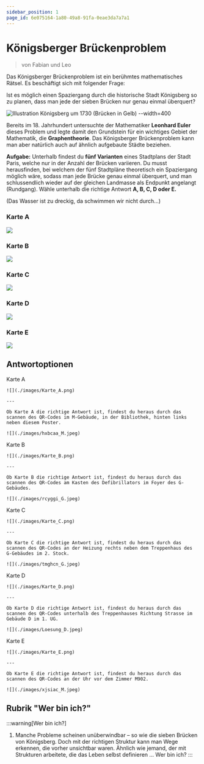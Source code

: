 ```yaml
---
sidebar_position: 1
page_id: 6e075164-1a80-49a8-91fa-0eae3da7a7a1
---
```



# Königsberger Brückenproblem

> von Fabian und Leo

Das Königsberger Brückenproblem ist ein berühmtes mathematisches Rätsel. Es beschäftigt sich mit folgender Frage:&#x20;

Ist es möglich einen Spaziergang durch die historische Stadt Königsberg so zu planen, dass man jede der sieben Brücken nur genau einmal überquert?

![Illustration Königsberg um 1730 (Brücken in Gelb) --width=400](./images/Konigsberg_bridges.png)

Bereits im 18. Jahrhundert untersuchte der Mathematiker **Leonhard Euler** dieses Problem und legte damit den Grundstein für ein wichtiges Gebiet der Mathematik, die **Graphentheorie**. Das Königsberger Brückenproblem kann man aber natürlich auch auf ähnlich aufgebaute Städte beziehen.

**Aufgabe:** Unterhalb findest du **fünf Varianten** eines Stadtplans der Stadt Paris, welche nur in der Anzahl der Brücken variieren. Du musst herausfinden, bei welchem der fünf Stadtpläne theoretisch ein Spaziergang möglich wäre, sodass man jede Brücke genau einmal überquert, und man schlussendlich wieder auf der gleichen Landmasse als Endpunkt angelangt (Rundgang). Wähle unterhalb die richtige Antwort **A, B, C, D oder E.**

(Das Wasser ist zu dreckig, da schwimmen wir nicht durch...)

### Karte A

![](./images/Karte_A.png)

### Karte B

![](./images/Karte_B.png)

### Karte C

![](./images/Karte_C.png)

### Karte D

![](./images/Karte_D.png)

### Karte E

![](./images/Karte_E.png)

## Antwortoptionen

<AdventureOptions>
  <AdventureOption label="A" nextGuessIn={1}>
    Karte A

    ![](./images/Karte_A.png)

    ---

    Ob Karte A die richtige Antwort ist, findest du heraus durch das scannen des QR-Codes im M-Gebäude, in der Bibliothek, hinten links neben diesem Poster.

    ![](./images/hxbcaa_M.jpeg)
  </AdventureOption>

  <AdventureOption label="B" nextGuessIn={1}>
    Karte B

    ![](./images/Karte_B.png)

    ---

    Ob Karte B die richtige Antwort ist, findest du heraus durch das scannen des QR-Codes am Kasten des Defibrillators im Foyer des G-Gebäudes.

    ![](./images/rcyggi_G.jpeg)
  </AdventureOption>

  <AdventureOption label="C" nextGuessIn={1}>
    Karte C

    ![](./images/Karte_C.png)

    ---

    Ob Karte C die richtige Antwort ist, findest du heraus durch das scannen des QR-Codes an der Heizung rechts neben dem Treppenhaus des G-Gebäudes im 2. Stock.

    ![](./images/tmghcn_G.jpeg)
  </AdventureOption>

  <AdventureOption label="D" nextGuessIn={1}>
    Karte D

    ![](./images/Karte_D.png)

    ---

    Ob Karte D die richtige Antwort ist, findest du heraus durch das scannen des QR-Codes unterhalb des Treppenhauses Richtung Strasse im Gebäude D im 1. UG.

    ![](./images/Loesung_D.jpeg)
  </AdventureOption>

  <AdventureOption label="E" nextGuessIn={1}>
    Karte E

    ![](./images/Karte_E.png)

    ---

    Ob Karte E die richtige Antwort ist, findest du heraus durch das scannen des QR-Codes an der Uhr vor dem Zimmer M902.

    ![](./images/xjsiac_M.jpeg)
  </AdventureOption>
</AdventureOptions>

## Rubrik "Wer bin ich?"

:::warning[Wer bin ich?]
1. Manche Probleme scheinen unüberwindbar – so wie die sieben Brücken von Königsberg. Doch mit der richtigen Struktur kann man Wege erkennen, die vorher unsichtbar waren. Ähnlich wie jemand, der mit Strukturen arbeitete, die das Leben selbst definieren … Wer bin ich?
:::